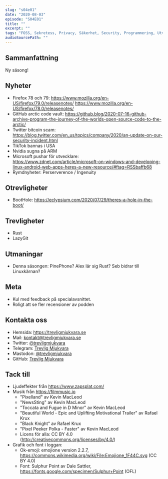 ```yaml
---
slug: "s04e01"
date: "2020-08-03"
episode: "S04E01"
title: ""
excerpt: "" 
tags: "FOSS, Sekretess, Privacy, Säkerhet, Security, Programmering, Utveckling, RaspberryPi, PinePhone, Technology, Linux, Open Source, git, vim" 
audioSourcePath: ""
---
```


## Sammanfattning
Ny säsong! 

## Nyheter
- Firefox 78 och 79: https://www.mozilla.org/en-US/firefox/79.0/releasenotes/ https://www.mozilla.org/en-US/firefox/78.0/releasenotes/
- GitHub arctic code vault: https://github.blog/2020-07-16-github-archive-program-the-journey-of-the-worlds-open-source-code-to-the-arctic/
- Twitter bitcoin scam: https://blog.twitter.com/en_us/topics/company/2020/an-update-on-our-security-incident.html
- TikTok bannas i USA
- Nvidia sugna på ARM
- Microsoft pushar för utvecklare: https://www.zdnet.com/article/microsoft-on-windows-and-developing-linux-android-web-apps-heres-a-new-resource/#ftag=RSSbaffb68
- Rymdnyheter: Perserverence / Ingenuity

## Otrevligheter
- BootHole: https://eclypsium.com/2020/07/29/theres-a-hole-in-the-boot/

## Trevligheter
- Rust
- LazyGit

## Utmaningar
- Denna säsongen: PinePhone? Alex lär sig Rust? Seb bidrar till Linuxkärnan?

## Meta
- Kul med feedback på specialavsnittet. 
- Roligt att se fler recensioner av podden

## Kontakta oss

- Hemsida: https://trevligmjukvara.se
- Mail: kontakt@trevligmjukvara.se
- Twitter: [@trevligmjukvara](https://twitter.com/trevligmjukvara)
- Telegram: [Trevlig Mjukvara](https://t.me/trevligmjukvara)
- Mastodon: [@trevligmjukvara](https://mastodon.linuxkompis.se/@trevligmjukvara)
- GitHub: [Trevlig Mjukvara](https://github.com/trevligmjukvara)

## Tack till

- Ljudeffekter från https://www.zapsplat.com/
- Musik från https://filmmusic.io
  - "Pixelland" av Kevin MacLeod
  - "NewsSting" av Kevin MacLeod
  - "Toccata and Fugue in D Minor" av Kevin MacLeod
  - "Beautiful World - Epic and Uplifting Motivational Trailer" av Rafael Krux
  - "Black Knight" av Rafael Krux
  - "Pixel Peeker Polka - Faster" av Kevin MacLeod
  - Licens för alla: CC BY 4.0 (http://creativecommons.org/licenses/by/4.0/)
- Grafik och font i loggan:
  - Ok-emoji: emojione version 2.2.7, https://commons.wikimedia.org/wiki/File:Emojione_1F44C.svg (CC BY 4.0)
  - Font: Sulphur Point av Dale Sattler, https://fonts.google.com/specimen/Sulphur+Point (OFL)
